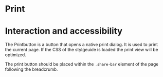 
<Meta of={PrintStories} />

# Print

<Canvas of={PrintStories.Example} />

# Interaction and accessibility

The Printbutton is a button that opens a native print dialog. It is used to print the current page.
If the CSS of the stylgeuide is loaded the print view will be optimized.

The print button should be placed within the `.share-bar` element of the page following the breadcrumb.
